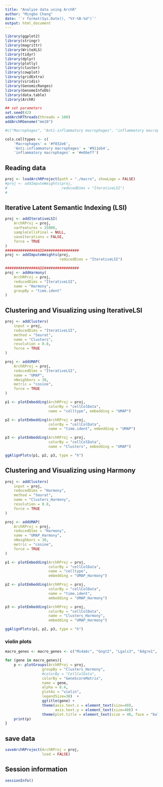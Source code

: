 ```yaml
---
title: "Analyze data using ArchR"
author: "Mingbo Cheng"
date: '`r format(Sys.Date(), "%Y-%B-%d")`'
output: html_document
---
```


```r
library(ggplot2)
library(stringr)
library(magrittr)
library(WriteXLS)
library(tidyr)
library(dplyr)
library(plotly)
library(cluster)
library(cowplot)
library(gridExtra)
library(viridis)
library(GenomicRanges)
library(GenomeInfoDb)
library(data.table)
library(ArchR)
```

```r
## set parameters
set.seed(42)
addArchRThreads(threads = 100)
addArchRGenome("mm10")

#c("Macrophages", "Anti-inflammatory macrophages", "inflammatory macrophages")

cols.celltypes <- c(
    'Macrophages' = '#f032e6',
    'Anti-inflammatory macrophages' = '#911eb4',
    'inflammatory macrophages' = '#e6beff')
```

## Reading data
```r
proj <- loadArchRProject(path = "./macro", showLogo = FALSE)
#proj <- addImputeWeights(proj,
#                         reducedDims = "IterativeLSI")
#
```

## Iterative Latent Semantic Indexing (LSI)
```r
proj <- addIterativeLSI(
    ArchRProj = proj,
    varFeatures = 25000,
    sampleCellsFinal = NULL,
    saveIterations = FALSE,
    force = TRUE
)
###############ADD################
proj <- addImputeWeights(proj,
                         reducedDims = "IterativeLSI")

###############ADD################
proj <- addHarmony(
    ArchRProj = proj,
    reducedDims = "IterativeLSI",
    name = "Harmony",
    groupBy = "time.ident"
)

```

## Clustering and Visualizing using IterativeLSI 
```r
proj <- addClusters(
    input = proj,
    reducedDims = "IterativeLSI",
    method = "Seurat",
    name = "Clusters",
    resolution = 0.8,
    force = TRUE
)

proj <- addUMAP(
    ArchRProj = proj, 
    reducedDims = "IterativeLSI", 
    name = "UMAP", 
    nNeighbors = 30, 
    metric = "cosine",
    force = TRUE
)

p1 <- plotEmbedding(ArchRProj = proj, 
                    colorBy = "cellColData", 
                    name = "celltype", embedding = "UMAP")

p2 <- plotEmbedding(ArchRProj = proj, 
                    colorBy = "cellColData", 
                    name = "time.ident", embedding = "UMAP")

p3 <- plotEmbedding(ArchRProj = proj, 
                    colorBy = "cellColData", 
                    name = "Clusters", embedding = "UMAP")

ggAlignPlots(p1, p2, p3, type = "h")
```


## Clustering and Visualizing using Harmony 
```r
proj <- addClusters(
    input = proj,
    reducedDims = "Harmony",
    method = "Seurat",
    name = "Clusters_Harmony",
    resolution = 0.8,
    force = TRUE
)

proj <- addUMAP(
    ArchRProj = proj, 
    reducedDims = "Harmony", 
    name = "UMAP_Harmony", 
    nNeighbors = 30, 
    metric = "cosine",
    force = TRUE
)

p1 <- plotEmbedding(ArchRProj = proj, 
                    colorBy = "cellColData", 
                    name = "celltype", 
                    embedding = "UMAP_Harmony")

p2 <- plotEmbedding(ArchRProj = proj, 
                    colorBy = "cellColData", 
                    name = "time.ident", 
                    embedding = "UMAP_Harmony")

p3 <- plotEmbedding(ArchRProj = proj, 
                    colorBy = "cellColData", 
                    name = "Clusters_Harmony", 
                    embedding = "UMAP_Harmony")

ggAlignPlots(p1, p2, p3, type = "h")
```


### violin plots

```r
macro_genes <- macro_genes <- c("Ms4a6c", "Gngt2", "Lgals3", "Adgre1", "F13a1", "Il1rl1", "Gata3", "Folr2", "Mrc1", "Cbr2", "Pf4", "C1qa", "Cd14", "Cebpa")

for (gene in macro_genes){
    p <- plotGroups(ArchRProj = proj,
                 groupBy = "Clusters_Harmony",
                 #colorBy = "CellColData",
                 colorBy = "GeneScoreMatrix",
                 name = gene,
                 alpha = 0.4,
                 plotAs = "violin",
                 legendSize=30)  +
                 ggtitle(gene) +
                 theme(axis.text.x = element_text(size=40),
                       axis.text.y = element_text(size=40)) +
                 theme(plot.title = element_text(size = 40, face = "bold"))
    print(p)
}

```





## save data
```r
saveArchRProject(ArchRProj = proj, 
                 load = FALSE)
```

## Session information
```r
sessionInfo()
```

